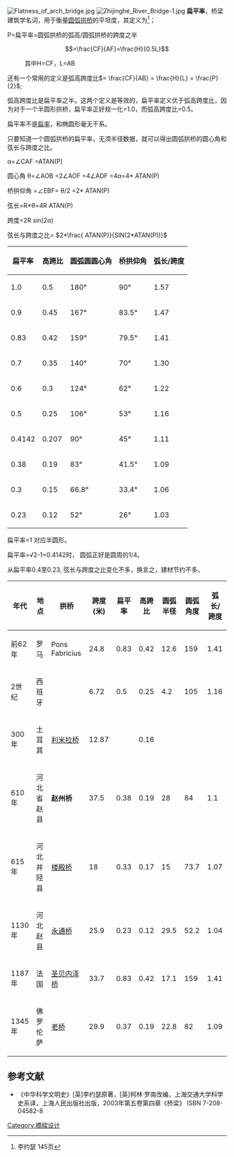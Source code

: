 {{提示|扁率}}
[[File:Flatness_of_arch_bridge.jpg|thumb]]
[[File:Zhijinghe_River_Bridge-1.jpg|thumb]]
'''扁平率'''，桥梁建筑学名词，用于衡量[[圆弧|圆弧]][[拱桥|拱桥]]的平坦度，其定义为<ref name="Needham">李约瑟 145页</ref>；

P=扁平率=圆弧拱桥的弧高/圆弧拱桥的跨度之半

:<math>=\frac{CF}{AF}=\frac{H}{0.5L}</math>

:其中H=CF，L=AB

还有一个常用的定义是弧高跨度比<math>= \frac{CF}{AB} = \frac{H}{L} = \frac{P}{2}</math>;

弧高跨度比是扁平率之半。这两个定义是等效的，扁平率定义优于弧高跨度比，因为对于一个半圆形拱桥，扁平率正好规一化=1.0，而弧高跨度比=0.5。

扁平率不是[[扁率|扁率]]，和椭圆形毫无干系。

只要知道一个圆弧拱桥的扁平率，无须半径数据，就可以得出圆弧拱桥的圆心角和弦长与跨度之比。

α=∠CAF =ATAN(P)

圆心角 θ=∠AOB =2∠AOF =4∠ADF =4α=4* ATAN(P)

桥拱仰角 =∠EBF= θ/2 =2* ATAN(P)

弦长=R*θ=4R ATAN(P)

跨度=2R sin(2α)

弦长与跨度之比= <math> 2*\frac{ ATAN(P)}{SIN(2*ATAN(P))}</math>

{| border="0" width="600" align="center" style="border: 5px solid #999; background-color:#FFFFFF"
|-align="center" bgcolor="#CCCCCC"
! 扁平率
! 高跨比
! 圆弧圆圆心角
! 桥拱仰角
! 弧长/跨度
|-----
| 1.0
| 0.5
| 180°
| 90°
| 1.57
|-----bgcolor="#EFEFEF"
| 0.9
| 0.45
| 167°
| 83.5°
| 1.47
|-----bgcolor="#EFEFEF"
| 0.83
| 0.42
| 159°
| 79.5°
| 1.41
|-----bgcolor="#EFEFEF"
| 0.7
| 0.35
| 140°
| 70°
| 1.30
|-----bgcolor="#EFEFEF"
| 0.6
| 0.3
| 124°
| 62°
| 1.22
|-----bgcolor="#EFEFEF"
| 0.5
| 0.25
| 106°
| 53°
| 1.16
|-----bgcolor="#EFEFEF"
| 0.4142
| 0.207
| 90°
| 45°
| 1.11
|-----bgcolor="#EFEFEF"
| 0.38
| 0.19
| 83°
| 41.5°
| 1.09
|-----bgcolor="#EFEFEF"
| 0.3
| 0.15
| 66.8°
| 33.4°
| 1.06
|-----bgcolor="#EFEFEF"
| 0.23
| 0.12
| 52°
| 26°
| 1.03
|}

扁平率=1 对应半圆形。

扁平率=√2-1=0.4142时， 圆弧正好是圆周的1/4。

从扁平率0.4至0.23, 弦长与跨度之比变化不多，换言之，建材节约不多。
{| border="0" width="800" align="center" style="border: 5px solid #999; background-color:#FFFFFF"
|-align="center" bgcolor="#CCCCCC"
! 年代
! 地点
! 拱桥
! 跨度(米)
! 扁平率
! 高跨比
! 圆弧半径
! 圆弧角度
! 弧长/跨度
|-----bgcolor="#FFCC99"
| 前62年
| 罗马
| Pons Fabricius
| 24.8
| 0.83
| 0.42
| 12.6
| 159
| 1.41
|-----bgcolor="#FFCC99"
| 2世纪
| 西班牙
| {{link-en|Alconétar桥|Alconétar Bridge}}
| 6.72
| 0.5
| 0.25
| 4.2
| 105
| 1.16
|-----bgcolor="#FFCC99"
| 300年
| 土耳其 
| [[利米拉桥|利米拉桥]]
| 12.87
| 
| 0.16
|
|
|
|-----bgcolor="#FFCC99"
| 610年
| 河北省赵县
| '''赵州桥'''
| 37.5
| 0.38
| 0.19
| 28
| 84
| 1.1
|-----bgcolor="#FFCC99"
| 615年
| 河北井陉县
| [[楼殿桥|楼殿桥]]
| 18
| 0.33
| 0.17
| 15
| 73.7
| 1.07
|-----bgcolor="#EFEFEF"
| 1130年
| 河北赵县
| [[永通桥|永通桥]]
| 25.9
| 0.23
| 0.12
| 29.5
| 52.2
| 1.04
|-----bgcolor="#FFCC99"
| 1187年
| 法国
| [[圣贝内泽桥|圣贝内泽桥]]
| 33.7
| 0.83
| 0.42
| 17.1
| 159
| 1.41
|-----bgcolor="#FFCC99"
| 1345年
| 佛罗伦萨
| [[老桥|老桥]]
| 29.9
| 0.37
|  0.19
|  22.8
|  82
|  1.09
|}

== 参考文献 ==
{{reflist}}
*《中华科学文明史》[英]李约瑟原著，[英]柯林·罗南改编，上海交通大学科学史系译，上海人民出版社出版，2003年第五卷第四章《桥梁》 ISBN 7-208-04582-8

[[Category:橋樑设计|Category:橋樑设计]]